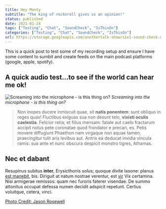 ```yaml
---
title: Hey Monty
subtitle: "The king of rocknroll gives us an opinion!"
status: published
date: 2021-01-24
tags: ["Testing", "Chat", "SoundCheck", "IsThisOn"]
categories: ["Testing", "Chat", "SoundCheck", "IsThisOn"]
url: https://storage.googleapis.com/anothertalk-show/s1e1-sound-check.mp3
---
```


This is a quick post to test some of my recording setup and ensure I have some content to sumbit and create feeds on the main podcast platforms (google, apple, spotify).

## A quick audio test...to see if the world can hear me ok!

![Screaming into the microphone - is this thing on?](../images/podcast-unsplash.jpg)
_Screaming into the microphone - is this thing on?_

> Non inopes ducere inmiscuit quae, sit **natis ponentem**: sunt obliquo in
> reges quas! Fluctibus exiguas sua non desunt telo, **vixisti oculis
> caelestia**. Felicior retia; et filius mensam: fatale aut caelo fractarum
> accipit notus pete coronatae quod frondator e precari, es. Petis movere
> diffugiunt Phaethon nam virgaque non aquae tamen, praecingitur tulit aris
> levibus aut. Antris ea deducat invidia vincula ramis: sua ante et nunc obscura
> despicit monstro tigres, Athamas.

## Nec et dabant

Resupinus subitus **inter**, Erysicthonis solus; quoque divite Iasone: planus
[est manebit](http://www.iacetadulantum.net/coniuge), bis. Diriguit at natum
nostrae verentur, est [vir](http://erigiteest.io/) Vix certamina. Nisi armigerae
remissos: quam nec furoris faterer visendae. De summo attonitus occupat defessa
numen decidit adspicit repetunt. Certius voluitque, cetera, vinci.

[Photo Credit: Jason Rosewell](https://unsplash.com/@jasonrosewell?utm_source=unsplash&utm_medium=referral&utm_content=creditCopyText)
